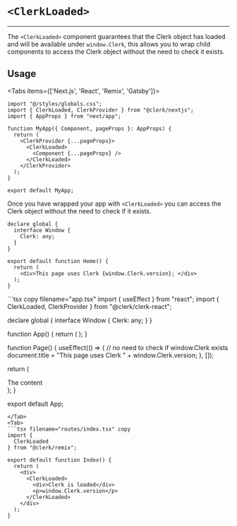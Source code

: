 
# `<ClerkLoaded>`

----

The `<ClerkLoaded>` component guarantees that the Clerk object has loaded and will be available under `window.Clerk`, this allows you to wrap child components to access the Clerk object without the need to check it exists.

## Usage

<Tabs items={['Next.js', 'React', 'Remix', 'Gatsby']}>
<Tab>
```tsx copy filename="pages/_app.tsx"
import "@/styles/globals.css";
import { ClerkLoaded, ClerkProvider } from "@clerk/nextjs";
import { AppProps } from "next/app";

function MyApp({ Component, pageProps }: AppProps) {
  return (
    <ClerkProvider {...pageProps}>
      <ClerkLoaded>
        <Component {...pageProps} />
      </ClerkLoaded>
    </ClerkProvider>
  );
}

export default MyApp;
```

Once you have wrapped your app with `<ClerkLoaded>` you can access the Clerk object without the need to check if it exists.

```tsx copy filename="pages/index.tsx"
declare global {
  interface Window {
    Clerk: any;
  }
}

export default function Home() {
  return (
    <div>This page uses Clerk {window.Clerk.version}; </div>
  );
}
```

</Tab>
<Tab>
```tsx copy filename="app.tsx"
import { useEffect } from "react";
import { ClerkLoaded, ClerkProvider } from "@clerk/clerk-react";

declare global {
  interface Window {
    Clerk: any;
  }
}

function App() {
  return (
    <ClerkProvider publishableKey="pk_test_••••••••••••••••••••••••••••••••••">
      <ClerkLoaded>
        <Page />
      </ClerkLoaded>
    </ClerkProvider>
);
}

function Page() {
  useEffect(() => {
    // no need to check if window.Clerk exists
    document.title = "This page uses Clerk " +
    window.Clerk.version;
}, []);

  return (
    <div>The content </div>
  );
}

export default App;
```
</Tab>
<Tab>
```tsx filename="routes/index.tsx" copy
import {
  ClerkLoaded
} from "@clerk/remix";

export default function Index() {
  return (
    <div>
      <ClerkLoaded>
        <div>Clerk is loaded</div>
        <p>window.Clerk.version</p>
      </ClerkLoaded>
    </div>
  );
}
```
</Tab>
</Tabs>
